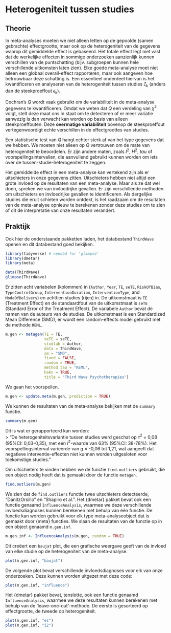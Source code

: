 # Heterogeniteit tussen studies

## Theorie

In meta-analyses moeten we niet alleen letten op de gepoolde (samen gebrachte) effectgrootte, maar ook op de heterogeniteit van de gegevens waarop dit gemiddelde effect is gebaseerd. Het totale effect legt niet vast dat de werkelijke effecten in sommige onderzoeken aanzienlijk kunnen verschillen van de puntschatting (bijv. subgroepen kunnen hele verschillende uitkomsten laten zien). Elke goede meta-analyse moet niet alleen een globaal overall-effect rapporteren, maar ook aangeven hoe betrouwbaar deze schatting is. Een essentieel onderdeel hiervan is het kwantificeren en analyseren van de heterogeniteit tussen studies $\zeta_k$ (anders dan de steekproeffout $\epsilon_k$).

Cochran's $Q$ wordt vaak gebruikt om de variabiliteit in de meta-analyse gegevens te kwantificeren. Omdat we weten dat $Q$ een verdeling van $\chi^2$ volgt, stelt deze maat ons in staat om te detecteren of er meer variatie aanwezig is dan verwacht kan worden op basis van alleen steekproeffouten. Deze **overmatige variabiliteit** bovenop de steekproeffout vertegenwoordigt echte verschillen in de effectgroottes van studies.

Een statistische test van $Q$ hangt echter sterk af van het type gegevens dat we hebben. We moeten niet alleen op $Q$ vertrouwen om de mate van heterogeniteit te beoordelen. Er zijn andere maten, zoals $I^2$, $H^2$, $tau$ of voorspellingsintervallen, die aanvullend gebruikt kunnen worden om iets over de tussen-studie-heterogeniteit te zeggen.

Het gemiddelde effect in een meta-analyse kan vertekend zijn als er uitschieters in onze gegevens zitten. Uitschieters hebben niet altijd een grote invloed op de resultaten van een meta-analyse. Maar als ze dat wel doen, spreken we van invloedrijke gevallen. Er zijn verschillende methoden om uitschieters en invloedrijke gevallen te identificeren. Als dergelijke studies die eruit schieten worden ontdekt, is het raadzaam om de resultaten van de meta-analyse opnieuw te berekenen zonder deze studies om te zien of dit de interpretatie van onze resultaten verandert.

## Praktijk

Ook hier de onderstaande pakketten laden, het databestand `ThirdWave` openen en dit databestand goed bekijken.

```r
library(tidyverse) # needed for 'glimpse'
library(dmetar)
library(meta)

data(ThirdWave)
glimpse(ThirdWave)
```
Er zitten acht variabelen (kolommen) in (`Author`, `Year`, `TE`, `seTE`, `RiskOfBias`, `TypeControlGroup`, `InterventionDuration`, `InterventionType`, and `ModeOfDelivery`) en achttien studies (rijen) in. De uitkomstmaat is `TE` (Treatment Effect) en de standaardfout van de uitkomstmaat is `seTE` (Standard Error of the Treatment Effect). De variabele `Author` bevat de namen van de auteurs van de studies. De uitkomstmaat is een Standardized Mean Difference (SMD), er wordt een random-effects model gebruikt met de methode `REML`. 

```r
m.gen <- metagen(TE = TE,
                 seTE = seTE,
                 studlab = Author,
                 data = ThirdWave,
                 sm = "SMD",
                 fixed = FALSE,
                 random = TRUE,
                 method.tau = "REML",
                 hakn = TRUE,
                 title = "Third Wave Psychotherapies")
```

We gaan het voorspellen.

```r
m.gen <- update.meta(m.gen, prediction = TRUE)
```

We kunnen de resultaten van de meta-analyse bekijken met de `summary` functie.

```r
summary(m.gen)
```

Dit is wat er gerapporteerd kan worden:    
> "De heterogeniteitsvariantie tussen studies werd geschat op $\tau^2$ = 0,08 (95%CI: 0,03-0,35), met een $I^2$-waarde van 63% (95%CI: 38-78%). Het voorspellingsinterval varieerde van $g$ = -0,06 tot 1,21, wat aangeeft dat negatieve interventie-effecten niet kunnen worden uitgesloten voor toekomstige studies."

Om uitschieters te vinden hebben we de functie `find.outliers` gebruikt, die een object nodig heeft dat is gemaakt door de functie `metagen`.

```r
find.outliers(m.gen)
```

We zien dat de `find.outliers` functie twee uitschieters detecteerde, “DanitzOrsillo” en “Shapiro et al.”. Het {dmetar} pakket bevat ook een functie genaamd `InfluenceAnalysis`, waarmee we deze verschillende invloedsdiagnoses kunnen berekenen met behulp van één functie. De functie kan worden gebruikt voor elk type meta-analyseobject dat is gemaakt door {meta} functies. We slaan de resultaten van de functie op in een object genaamd `m.gen.inf`.

```r
m.gen.inf <- InfluenceAnalysis(m.gen, random = TRUE)
```

Dit creëert een `baujat` plot, die een grafische weergave geeft van de invloed van elke studie op de heterogeniteit van de meta-analyse.

```r
plot(m.gen.inf, "baujat")

```

De volgende plot bevat verschillende invloedsdiagnoses voor elk van onze onderzoeken. Deze kunnen worden uitgezet met deze code:

```r
plot(m.gen.inf, "influence")

```

Het {dmetar} pakket bevat, tenslotte, ook een functie genaamd `InfluenceAnalysis`, waarmee we deze resultaten kunnen berekenen met behulp van de 'leave-one-out'-methode. De eerste is gesorteerd op effectgrootte, de tweede op heterogeniteit. 

```r
plot(m.gen.inf, "es")
plot(m.gen.inf, "i2")
```
